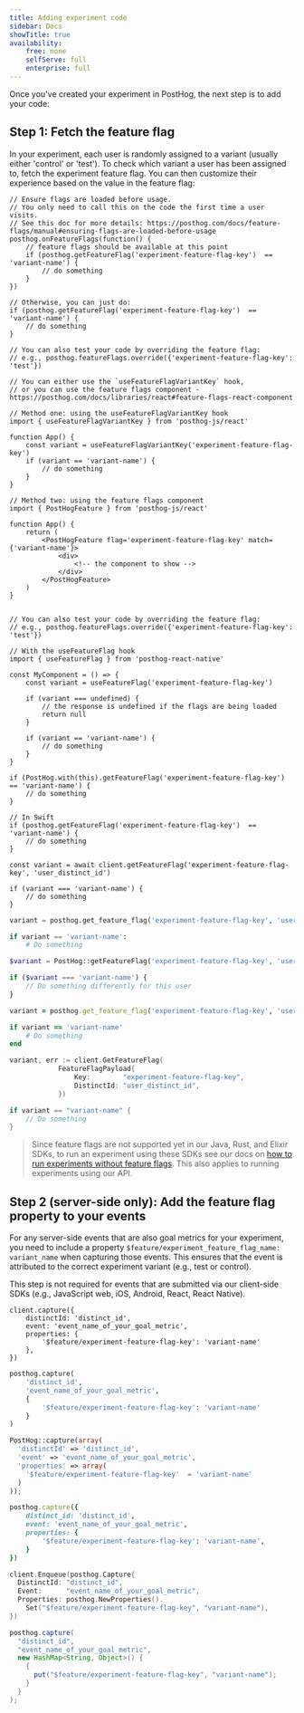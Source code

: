 ```yaml
---
title: Adding experiment code
sidebar: Docs
showTitle: true
availability:
    free: none
    selfServe: full
    enterprise: full
---
```


Once you've created your experiment in PostHog, the next step is to add your code:

## Step 1: Fetch the feature flag

In your experiment, each user is randomly assigned to a variant (usually either 'control' or 'test'). To check which variant a user has been assigned to, fetch the experiment feature flag. You can then customize their experience based on the value in the feature flag:

<MultiLanguage>

```js-web
// Ensure flags are loaded before usage.
// You only need to call this on the code the first time a user visits.
// See this doc for more details: https://posthog.com/docs/feature-flags/manual#ensuring-flags-are-loaded-before-usage
posthog.onFeatureFlags(function() {
    // feature flags should be available at this point
    if (posthog.getFeatureFlag('experiment-feature-flag-key')  == 'variant-name') {
        // do something
    }
})

// Otherwise, you can just do:
if (posthog.getFeatureFlag('experiment-feature-flag-key')  == 'variant-name') {
    // do something
}

// You can also test your code by overriding the feature flag:
// e.g., posthog.featureFlags.override({'experiment-feature-flag-key': 'test'})
```

```react
// You can either use the `useFeatureFlagVariantKey` hook,
// or you can use the feature flags component - https://posthog.com/docs/libraries/react#feature-flags-react-component

// Method one: using the useFeatureFlagVariantKey hook
import { useFeatureFlagVariantKey } from 'posthog-js/react'

function App() {
    const variant = useFeatureFlagVariantKey('experiment-feature-flag-key')
    if (variant == 'variant-name') {
        // do something
    }
}

// Method two: using the feature flags component
import { PostHogFeature } from 'posthog-js/react'

function App() {
    return (
        <PostHogFeature flag='experiment-feature-flag-key' match={'variant-name'}>
            <div>
                <!-- the component to show -->
            </div>
        </PostHogFeature>
    )
}


// You can also test your code by overriding the feature flag:
// e.g., posthog.featureFlags.override({'experiment-feature-flag-key': 'test'})
```

```react-native
// With the useFeatureFlag hook
import { useFeatureFlag } from 'posthog-react-native'

const MyComponent = () => {
    const variant = useFeatureFlag('experiment-feature-flag-key')

    if (variant === undefined) {
        // the response is undefined if the flags are being loaded
        return null
    }

    if (variant == 'variant-name') {
        // do something
    }
}           
```

```android
if (PostHog.with(this).getFeatureFlag('experiment-feature-flag-key')  == 'variant-name') {
    // do something
}
```

```iOS
// In Swift
if (posthog.getFeatureFlag('experiment-feature-flag-key')  == 'variant-name') {
    // do something
}
```

```node
const variant = await client.getFeatureFlag('experiment-feature-flag-key', 'user_distinct_id')

if (variant === 'variant-name') {
    // do something
}
```

```python
variant = posthog.get_feature_flag('experiment-feature-flag-key', 'user_distinct_id')

if variant == 'variant-name':
    # Do something
```

```php
$variant = PostHog::getFeatureFlag('experiment-feature-flag-key', 'user_distinct_id')

if ($variant === 'variant-name') {
    // Do something differently for this user
}
```

```ruby
variant = posthog.get_feature_flag('experiment-feature-flag-key', 'user_distinct_id')

if variant == 'variant-name'
    # Do something 
end
```

```go
variant, err := client.GetFeatureFlag(
            FeatureFlagPayload{
                Key:        "experiment-feature-flag-key",
                DistinctId: "user_distinct_id",
            })

if variant == "variant-name" {
    // Do something
}
```
</MultiLanguage>

> Since feature flags are not supported yet in our Java, Rust, and Elixir SDKs, to run an experiment using these SDKs see our docs on [how to run experiments without feature flags](/docs/experiments/running-experiments-without-feature-flags). This also applies to running experiments using our API.

## Step 2 (server-side only): Add the feature flag property to your events 

For any server-side events that are also goal metrics for your experiment, you need to include a property `$feature/experiment_feature_flag_name: variant_name` when capturing those events. This ensures that the event is attributed to the correct experiment variant (e.g., test or control).

This step is not required for events that are submitted via our client-side SDKs (e.g., JavaScript web, iOS, Android, React, React Native).

<MultiLanguage>

```node
client.capture({
    distinctId: 'distinct_id',
    event: 'event_name_of_your_goal_metric',
    properties: {
        '$feature/experiment-feature-flag-key': 'variant-name'
    },
})
```

```python
posthog.capture(
    'distinct_id',
    'event_name_of_your_goal_metric',
    {
        '$feature/experiment-feature-flag-key': 'variant-name'
    }
)
```

```php
PostHog::capture(array(
  'distinctId' => 'distinct_id',
  'event' => 'event_name_of_your_goal_metric',
  'properties' => array(
    '$feature/experiment-feature-flag-key'  = 'variant-name'
  )
));
```

```ruby
posthog.capture({
    distinct_id: 'distinct_id',
    event: 'event_name_of_your_goal_metric',
    properties: {
        '$feature/experiment-feature-flag-key': 'variant-name',
    }
})
```

```go
client.Enqueue(posthog.Capture{
  DistinctId: "distinct_id",
  Event:      "event_name_of_your_goal_metric",
  Properties: posthog.NewProperties().
    Set("$feature/experiment-feature-flag-key", "variant-name"),
})
```

```java
posthog.capture(
  "distinct_id",
  "event_name_of_your_goal_metric",
  new HashMap<String, Object>() {
    {
      put("$feature/experiment-feature-flag-key", "variant-name");
    }
  }
);
```

</MultiLanguage>